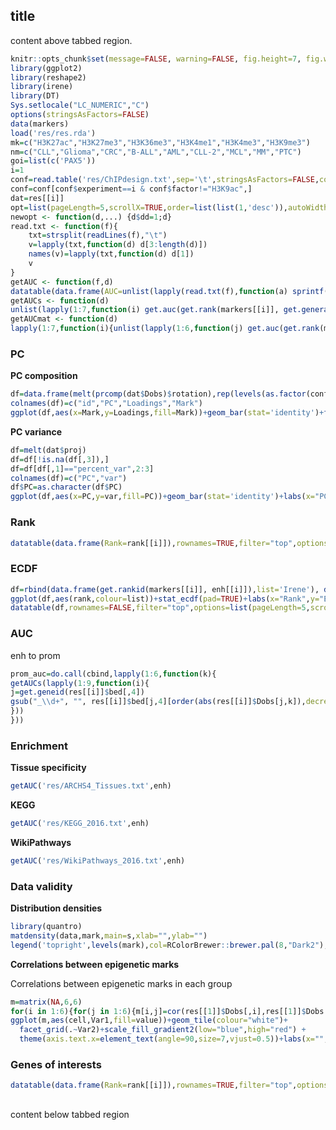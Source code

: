 ## title {.tabset .tabset-fade}
content above tabbed region.

```r
knitr::opts_chunk$set(message=FALSE, warning=FALSE, fig.height=7, fig.width=7)
library(ggplot2)
library(reshape2)
library(irene)
library(DT)
Sys.setlocale("LC_NUMERIC","C")
options(stringsAsFactors=FALSE)
data(markers)
load('res/res.rda')
mk=c("H3K27ac","H3K27me3","H3K36me3","H3K4me1","H3K4me3","H3K9me3")
nm=c("CLL","Glioma","CRC","B-ALL","AML","CLL-2","MCL","MM","PTC")
goi=list(c('PAX5'))
i=1
conf=read.table('res/ChIPdesign.txt',sep='\t',stringsAsFactors=FALSE,col.names=c('experiment','factor','condition','ipReads','ctReads','peaks'))
conf=conf[conf$experiment==i & conf$factor!="H3K9ac",]
dat=res[[i]]
opt=list(pageLength=5,scrollX=TRUE,order=list(list(1,'desc')),autoWidth=TRUE)
newopt <- function(d,...) {d$dd=1;d}
read.txt <- function(f){
    txt=strsplit(readLines(f),"\t")
    v=lapply(txt,function(d) d[3:length(d)])
    names(v)=lapply(txt,function(d) d[1])
    v
}
getAUC <- function(f,d) 
datatable(data.frame(AUC=unlist(lapply(read.txt(f),function(a) sprintf('%.3f', get.auc(get.rank(a, d[[i]])))))),rownames=TRUE,filter="top",options=opt)
getAUCs <- function(d) 
unlist(lapply(1:7,function(i) get.auc(get.rank(markers[[i]], get.generank(d[[i]])))))
getAUCmat <- function(d) 
lapply(1:7,function(i){unlist(lapply(1:6,function(j) get.auc(get.rank(markers[[i]], get.generank(d[[i]][[j]])))))})
```

### PC
__PC composition__
```r
df=data.frame(melt(prcomp(dat$Dobs)$rotation),rep(levels(as.factor(conf$factor)),ncol(dat$Dobs)))
colnames(df)=c("id","PC","Loadings","Mark")
ggplot(df,aes(x=Mark,y=Loadings,fill=Mark))+geom_bar(stat='identity')+facet_grid(PC~.)+coord_flip()+theme(legend.position="none",axis.text.x=element_text(angle=90,vjust=0.5))
```

__PC variance__
```r
df=melt(dat$proj)
df=df[!is.na(df[,3]),]
df=df[df[,1]=="percent_var",2:3]
colnames(df)=c("PC","var")
df$PC=as.character(df$PC)
ggplot(df,aes(x=PC,y=var,fill=PC))+geom_bar(stat='identity')+labs(x="PC",y="Variance")+scale_y_continuous(labels=scales::percent)+theme(legend.position="none")
```

### Rank
```r
datatable(data.frame(Rank=rank[[i]]),rownames=TRUE,filter="top",options=opt)
```

### ECDF
```r
df=rbind(data.frame(get.rankid(markers[[i]], enh[[i]]),list='Irene'), data.frame(get.rankid(markers[[i]], prom[[i]]),list='Promoter'))
ggplot(df,aes(rank,colour=list))+stat_ecdf(pad=TRUE)+labs(x="Rank",y="ECDF")
datatable(df,rownames=FALSE,filter="top",options=list(pageLength=5,scrollX=TRUE,autoWidth=TRUE))
```

### AUC
enh to prom
```r
prom_auc=do.call(cbind,lapply(1:6,function(k){
getAUCs(lapply(1:9,function(i){
j=get.geneid(res[[i]]$bed[,4])
gsub("_\\d+", "", res[[i]]$bed[j,4][order(abs(res[[i]]$Dobs[j,k]),decreasing=TRUE)])
}))
}))
```

### Enrichment
__Tissue specificity__
```r
getAUC('res/ARCHS4_Tissues.txt',enh)
```

__KEGG__
```r
getAUC('res/KEGG_2016.txt',enh)
```

__WikiPathways__
```r
getAUC('res/WikiPathways_2016.txt',enh)
```

### Data validity

__Distribution densities__

```r
library(quantro)
matdensity(data,mark,main=s,xlab="",ylab="")
legend('topright',levels(mark),col=RColorBrewer::brewer.pal(8,"Dark2"),lty=1,lwd=3)
```

__Correlations between epigenetic marks__

Correlations between epigenetic marks in each group

```r
m=matrix(NA,6,6)
for(i in 1:6){for(j in 1:6){m[i,j]=cor(res[[1]]$Dobs[,i],res[[1]]$Dobs[,j])}}
ggplot(m,aes(cell,Var1,fill=value))+geom_tile(colour="white")+
  facet_grid(.~Var2)+scale_fill_gradient2(low="blue",high="red") +
  theme(axis.text.x=element_text(angle=90,size=7,vjust=0.5))+labs(x="",y="")
```

### Genes of interests
```r
datatable(data.frame(Rank=rank[[i]]),rownames=TRUE,filter="top",options=opt)
```


##
content below tabbed region
